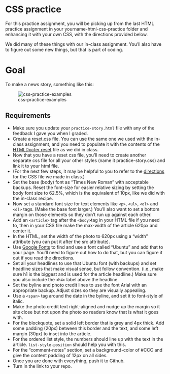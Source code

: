 # CSS practice

For this practice assignment, you will be picking up from the last HTML practice assignment in your yourname-html-css-practice folder and enhancing it with your own CSS, with the directions provided below.

We did many of these things with our in-class assignment. You'll also have to figure out some new things, but that is part of coding.

# Goal

To make a news story, something like this:

![css-practice-examples](images/css-practice-example.gif)

## Requirements

- Make sure you update your `practice-story.html` file with any of the feedback I gave you when I graded.
- Create a reset.css file. You can use the same one we used with the in-class assignment, and you need to populate it with the contents of the [HTMLDocter reset](https://github.com/richclark/HTML5resetCSS/blob/master/reset.css) file as we did in class.
- Now that you have a reset css file, you'll need to create another separate css file for all your other styles (name it practice-story.css) and link it to your html file.
- (For the next few steps, it may be helpful to you to refer to the [directions](https://github.com/utdata/icj-class/blob/master/css/css-class.md) for the CSS file we made in class.) 
- Set the base (body) font as "Times New Roman" with acceptable backups. Reset the font-size for easier relative sizing by setting the body font size to 62.5%, which is the equivalent of 10px, like we did with the in-class recipe.
- Now set a standard font size for text elements like `<p>`, `<ul>`, `<ol>` and `<dl>` tags. (Make the base font larger.) You'll also want to set a bottom margin on those elements so they don't run up against each other.
- Add an `<article>` tag after the `<body>`tag in your HTML file if you need to, then in your CSS file make the max-width of the article 620px and center it.
- In the HTML, set the width of the photo to 620px using a "width" attribute (you can put it after the src attribute).
- Use [Google Fonts](https://fonts.google.com/) to find and use a font called "Ubuntu" and add that to your page. You'll need to figure out how to do that, but you can figure it out if you read the directions.
- Set all your headlines to use that Ubuntu font (with backups) and set headline sizes that make visual sense, but follow convention. (i.e., make sure h1 is the biggest and is used for the article headline.) Make sure you also include the `<h4>` label above the headline.
- Set the byline and photo credit lines to use the font Arial with an appropriate backup. Adjust sizes so they are visually appealing.
- Use a `<span>` tag around the date in the byline, and set it to font-style of italic.
- Make the photo credit text right-aligned and nudge up the margin so it sits close but not upon the photo so readers know that is what it goes with.
- For the blockquote, set a solid left border that is grey and 4px thick. Add some padding (20px) between this border and the text, and some left margin (30px) to inset into the article.
- For the ordered list style, the numbers should line up with the text in the article. `list-style-position` should help you with this.
- For the "comment-notes" section, set a background-color of #CCC and give the content padding of 12px on all sides.
- Once you are done with everything, push it to Github.
- Turn in the link to your repo.
